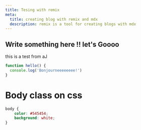 ```yaml
---
title: Tesing with remix
meta:
  title: creating blog with remix and mdx
  description: remix is a tool for creating blogs with mdx
---
```


## Write something here !! let's Goooo

this is a test from aJ

````js
function hello() {
  console.log('Bonjourneeeeeeee!')
}
````

# Body class on css
````css
body {
    color: #545454;
    background: white;
}

